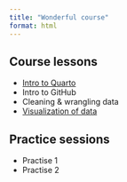 ```yaml
---
title: "Wonderful course"
format: html
---
```


## Course lessons

- [Intro to Quarto](scripts/intro-quarto.html)
- Intro to GitHub
- Cleaning & wrangling data
- [Visualization of data](scripts/visualization_intro.html)

## Practice sessions
- Practise 1
- Practise 2

